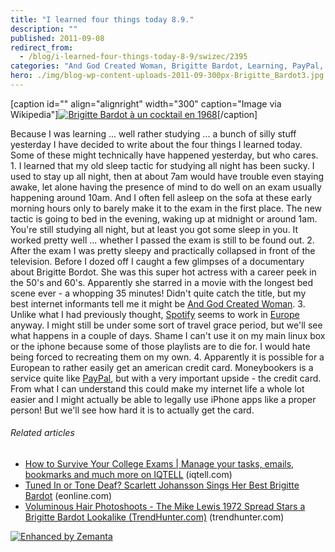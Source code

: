 ```yaml
---
title: "I learned four things today 8.9."
description: ""
published: 2011-09-08
redirect_from:
  - /blog/i-learned-four-things-today-8-9/swizec/2395
categories: "And God Created Woman, Brigitte Bardot, Learning, PayPal, Personal, Scarlett Johansson, Spotify"
hero: ./img/blog-wp-content-uploads-2011-09-300px-Brigitte_Bardot3.jpg
---
```


\[caption id="" align="alignright" width="300" caption="Image via Wikipedia"][![Brigitte Bardot à un cocktail en 1968](./img/blog-wp-content-uploads-2011-09-300px-Brigitte_Bardot3.jpg "Brigitte Bardot à un cocktail en 1968")](http://commons.wikipedia.org/wiki/File:Brigitte_Bardot.jpg)\[/caption]

Because I was learning ... well rather studying ... a bunch of silly stuff yesterday I have decided to write about the four things I learned today. Some of these might technically have happened yesterday, but who cares. 1. I learned that my old sleep tactic for studying all night has been sucky. I used to stay up all night, then at about 7am would have trouble even staying awake, let alone having the presence of mind to do well on an exam usually happening around 10am. And I often fell asleep on the sofa at these early morning hours only to barely make it to the exam in the first place. The new tactic is going to bed in the evening, waking up at midnight or around 1am. You're still studying all night, but at least you got some sleep in you. It worked pretty well ... whether I passed the exam is still to be found out. 2. After the exam I was pretty sleepy and practically collapsed in front of the television. Before I dozed off I caught a few glimpses of a documentary about Brigitte Bordot. She was this super hot actress with a career peek in the 50's and 60's. Apparently she starred in a movie with the longest bed scene ever - a whopping 35 minutes! Didn't quite catch the title, but my best internet informants tell me it might be [And God Created Woman](http://en.wikipedia.org/wiki/And_God_Created_Woman_%281956_film%29 "And God Created Woman (1956 film)"). 3. Unlike what I had previously thought, [Spotify](http://en.wikipedia.org/wiki/Spotify "Spotify") seems to work in [Europe](http://en.wikipedia.org/wiki/Europe "Europe") anyway. I might still be under some sort of travel grace period, but we'll see what happens in a couple of days. Shame I can't use it on my main linux box or the iphone because some of those playlists are to die for. I would hate being forced to recreating them on my own. 4. Apparently it is possible for a European to rather easily get an american credit card. Moneybookers is a service quite like [PayPal](http://paypal.com "PayPal"), but with a very important upside - the credit card. From what I can understand this could make my internet life a whole lot easier and I might actually be able to legally use iPhone apps like a proper person! But we'll see how hard it is to actually get the card.

###### Related articles

- [How to Survive Your College Exams | Manage your tasks, emails, bookmarks and much more on IQTELL](http://www.iqtell.com/2011/08/how-to-survive-your-college-exams/) (iqtell.com)
- [Tuned In or Tone Deaf? Scarlett Johansson Sings Her Best Brigitte Bardot](http://www.eonline.com/news/the_awful_truth/tuned_in_tone_deaf_scarlett_johansson/262251?cmpid=rss-000000-rssfeed-365-topstories) (eonline.com)
- [Voluminous Hair Photoshoots - The Mike Lewis 1972 Spread Stars a Brigitte Bardot Lookalike (TrendHunter.com)](http://www.trendhunter.com/trends/mike-lewis-1972) (trendhunter.com)

[![Enhanced by Zemanta](http://img.zemanta.com/zemified_e.png?x-id=a0ee10eb-1c0e-4a80-850f-709b7001ab39)](http://www.zemanta.com/ "Enhanced by Zemanta")

